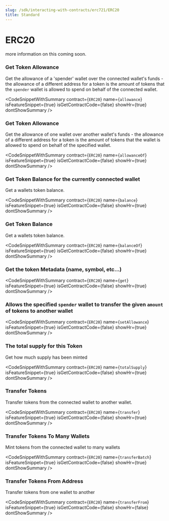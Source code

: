 ```yaml
---
slug: /sdk/interacting-with-contracts/erc721/ERC20
title: Standard
---
```



# ERC20

more information on this coming soon.


### Get Token Allowance





Get the allowance of a 'spender' wallet over the connected wallet's funds - the allowance of a different address for a token is the amount of tokens that the `spender` wallet is allowed to spend on behalf of the connected wallet.



<CodeSnippetWithSummary
      contract={`ERC20`}
      name={`allowance`}
      isFeatureSnippet={true}
      isGetContractCode={false}
      showHr={true}
      dontShowSummary
    />
  

### Get Token Allowance





Get the allowance of one wallet over another wallet's funds - the allowance of a different address for a token is the amount of tokens that the wallet is allowed to spend on behalf of the specified wallet.



<CodeSnippetWithSummary
      contract={`ERC20`}
      name={`allowanceOf`}
      isFeatureSnippet={true}
      isGetContractCode={false}
      showHr={true}
      dontShowSummary
    />
  

### Get Token Balance for the currently connected wallet





Get a wallets token balance.



<CodeSnippetWithSummary
      contract={`ERC20`}
      name={`balance`}
      isFeatureSnippet={true}
      isGetContractCode={false}
      showHr={true}
      dontShowSummary
    />
  

### Get Token Balance





Get a wallets token balance.



<CodeSnippetWithSummary
      contract={`ERC20`}
      name={`balanceOf`}
      isFeatureSnippet={true}
      isGetContractCode={false}
      showHr={true}
      dontShowSummary
    />
  

### Get the token Metadata (name, symbol, etc...)





<CodeSnippetWithSummary
      contract={`ERC20`}
      name={`get`}
      isFeatureSnippet={true}
      isGetContractCode={false}
      showHr={true}
      dontShowSummary
    />
  

### Allows the specified `spender` wallet to transfer the given `amount` of tokens to another wallet





<CodeSnippetWithSummary
      contract={`ERC20`}
      name={`setAllowance`}
      isFeatureSnippet={true}
      isGetContractCode={false}
      showHr={true}
      dontShowSummary
    />
  

### The total supply for this Token





Get how much supply has been minted



<CodeSnippetWithSummary
      contract={`ERC20`}
      name={`totalSupply`}
      isFeatureSnippet={true}
      isGetContractCode={false}
      showHr={true}
      dontShowSummary
    />
  

### Transfer Tokens





Transfer tokens from the connected wallet to another wallet.



<CodeSnippetWithSummary
      contract={`ERC20`}
      name={`transfer`}
      isFeatureSnippet={true}
      isGetContractCode={false}
      showHr={true}
      dontShowSummary
    />
  

### Transfer Tokens To Many Wallets





Mint tokens from the connected wallet to many wallets



<CodeSnippetWithSummary
      contract={`ERC20`}
      name={`transferBatch`}
      isFeatureSnippet={true}
      isGetContractCode={false}
      showHr={true}
      dontShowSummary
    />
  

### Transfer Tokens From Address





Transfer tokens from one wallet to another



<CodeSnippetWithSummary
      contract={`ERC20`}
      name={`transferFrom`}
      isFeatureSnippet={true}
      isGetContractCode={false}
      showHr={false}
      dontShowSummary
    />
  


